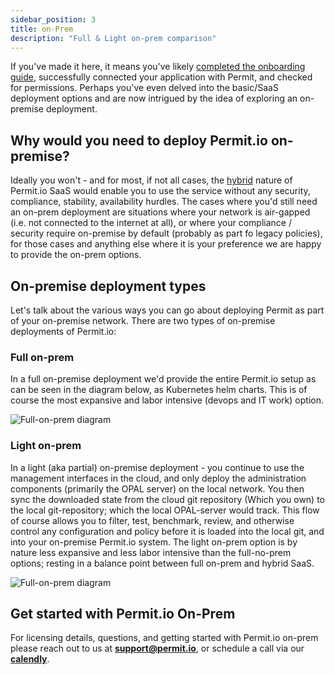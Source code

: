 ```yaml
---
sidebar_position: 3
title: on-Prem
description: "Full & Light on-prem comparison"
---
```


If you've made it here, it means you've likely [completed the onboarding guide](/getting-started/create-your-account/),
successfully connected your application with Permit, and checked for permissions. Perhaps you've even delved into
the basic/SaaS deployment options and are now intrigued by the idea of exploring an on-premise deployment.

## Why would you need to deploy Permit.io on-premise?

Ideally you won't - and for most, if not all cases, the [hybrid](/concepts/control-plane-and-data-plane) nature of Permit.io SaaS would enable you to use the service without any security, compliance, stability, availability hurdles.
The cases where you'd still need an on-prem deployment are situations where your network is air-gapped (i.e. not connected to the internet at all), or where your compliance / security require on-premise by default (probably as part fo legacy policies), for those cases and anything else where it is your preference we are happy to provide the on-prem options.

## On-premise deployment types

Let's talk about the various ways you can go about deploying Permit as part of your on-premise network.
There are two types of on-premise deployments of Permit.io:

### Full on-prem

In a full on-premise deployment we'd provide the entire Permit.io setup as can be seen in the diagram below, as Kubernetes helm charts.
This is of course the most expansive and labor intensive (devops and IT work) option.

![Full-on-prem diagram](/img/diagrams/full_on_prem.svg)

### Light on-prem

In a light (aka partial) on-premise deployment - you continue to use the management interfaces in the cloud, and only deploy the administration components (primarily the OPAL server) on the local network.
You then sync the downloaded state from the cloud git repository (Which you own) to the local git-repository; which the local OPAL-server would track.
This flow of course allows you to filter, test, benchmark, review, and otherwise control any configuration and policy before it is loaded into the local git, and into your on-premise Permit.io system.
The light on-prem option is by nature less expansive and less labor intensive than the full-no-prem options; resting in a balance point between full on-prem and hybrid SaaS.

![Full-on-prem diagram](/img/diagrams/partial_on_prem.svg)

## Get started with Permit.io On-Prem

For licensing details, questions, and getting started with Permit.io on-prem please reach out to us at **[support@permit.io](mailto:support@permit.io)**,
or schedule a call via our **[calendly](https://calendly.com/permitio/)**.
